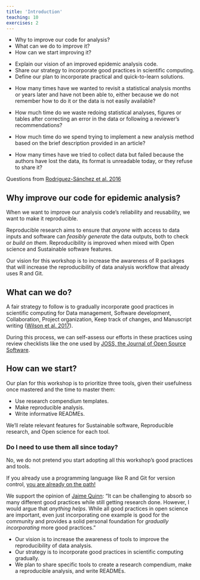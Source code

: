 ```yaml
---
title: 'Introduction'
teaching: 10
exercises: 2
---
```


:::::::::::::::::::::::::::::::::::::: questions 

- Why to improve our code for analysis?
- What can we do to improve it?
- How can we start improving it?

::::::::::::::::::::::::::::::::::::::::::::::::

::::::::::::::::::::::::::::::::::::: objectives

- Explain our vision of an improved epidemic analysis code.
- Share our strategy to incorporate good practices in scientific computing.
- Define our plan to incorporate practical and quick-to-learn solutions.

::::::::::::::::::::::::::::::::::::::::::::::::

:::discussion

- How many times have we wanted to revisit a statistical analysis months or years later and have not been able to, either because we do not remember how to do it or the data is not easily available? 

- How much time do we waste redoing statistical analyses, figures or tables after correcting an error in the data or following a reviewer's recommendations? 

- How much time do we spend trying to implement a new analysis method based on the brief description provided in an article? 

- How many times have we tried to collect data but failed because the authors have lost the data, its format is unreadable today, or they refuse to share it?

Questions from [Rodriguez-Sánchez et al. 2016](https://revistaecosistemas.net/index.php/ecosistemas/article/view/1178)

:::

<!-- why? What? How? Vision/strategy/plan -->

## Why improve our code for epidemic analysis?

When we want to improve our analysis code's reliability and reusability, we want to make it reproducible.

Reproducible research aims to ensure that _anyone_ with access to data inputs and software can _feasibly generate_ the data outputs, both to check or _build on them_. Reproducibility is improved when mixed with Open science and Sustainable software features.

Our vision for this workshop is to increase the awareness of R packages that will increase the reproducibility of data analysis workflow that already uses R and Git.

<!-- add figure of diagram of inputs to the expected workflow -->

## What can we do?

A fair strategy to follow is to gradually incorporate good practices in scientific computing for Data management, Software development, Collaboration, Project organization, Keep track of changes, and Manuscript writing ([Wilson et al. 2017](https://journals.plos.org/ploscompbiol/article?id=10.1371/journal.pcbi.1005510)).

During this process, we can self-assess our efforts in these practices using review checklists like the one used by [JOSS, the Journal of Open Source Software](https://joss.readthedocs.io/en/latest/review_checklist.html).

## How can we start?

Our plan for this workshop is to prioritize three tools, given their usefulness once mastered and the time to master them:

- Use research compendium templates.
- Make reproducible analysis.
- Write informative READMEs.

We'll relate relevant features for Sustainable software, Reproducible research, and Open science for each tool.

:::testimonial

### Do I need to use them all since today?

No, we do not pretend you start adopting all this workshop's good practices and tools.

If you already use a programming language like R and Git for version control, [you are already on the path!](https://www.nature.com/articles/s41559-017-0160/figures/1)

We support the opinion of [Jaime Quinn](https://sorse.github.io/blog/a-reproducible-phd/): "It can be challenging to absorb so many different good practices while still getting research done. However, I would argue that _anything helps_. While all good practices in open science are important, even just incorporating one example is good for the community and provides a solid personal foundation for _gradually incorporating_ more good practices."

:::

::::::::::::::::::::::::::::::::::::: keypoints 

- Our vision is to increase the awareness of tools to improve the reproducibility of data analysis.
- Our strategy is to incorporate good practices in scientific computing gradually.
- We plan to share specific tools to create a research compendium, make a reproducible analysis, and write READMEs.

::::::::::::::::::::::::::::::::::::::::::::::::

